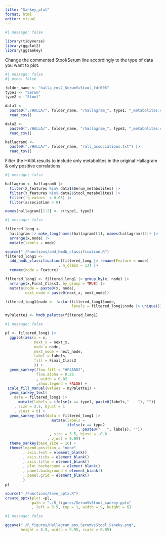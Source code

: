 ```yaml
---
title: "Sankey_plot"
format: html
editor: visual
---
```


```r
#| message: false

library(tidyverse)
library(ggplot2)
library(ggsankey)
```

Change the commented Stool/Serum line accordingly to the type of data you want to plot.

```r
#| message: false
#| echo: false

folder_name <- "halla_res2_SerumVsStool_fdr005"
type1 <- "Serum"
type2 <- "Stool"

data1 <- 
  paste0("./HALLA/", folder_name, "/hallagram_", type1, "_metabolites.csv") |> 
  read_csv()

data2 <- 
  paste0("./HALLA/", folder_name, "/hallagram_", type2, "_metabolites.csv") |> 
  read_csv()

hallagram0 <- 
  paste0("./HALLA/", folder_name, "/all_associations.txt") |> 
  read_tsv()
```

Filter the HAllA results to include only metabolites in the original Hallagram & only positive correlations:

```r
#| message: false

hallagram <- hallagram0 |> 
  filter(X_features %in% data1$Serum_metabolites) |> 
  filter(Y_features %in% data2$Stool_metabolites) |> 
  filter(`q-values` < 0.05) |> 
  filter(association > 0)

names(hallagram)[1:2] <- c(type1, type2)
```

```r
#| message: false

filtered_long <- 
  hallagram |> make_long(names(hallagram)[1], names(hallagram)[2]) |> 
  arrange(x,node) |>
  mutate(labels = node)

source("./Functions/add_hmdb_classification.R")
filtered_long1 <- 
  add_hmdb_classification(filtered_long |> rename(Feature = node)
                        , n_class = 13) |> 
  rename(node = Feature)

filtered_long1 <- filtered_long1 |> group_by(x, node) |> 
  arrange(x,Final_Class3, by_group = TRUE) |> 
  mutate(node = paste0(x, node),
         next_node = paste0(next_x, next_node))

filtered_long1$node <- factor(filtered_long1$node, 
                              levels = filtered_long1$node |> unique())

myPalette1 <- hmdb_palette(filtered_long1)
```

```r
#| message: false

pl <- filtered_long1 |> 
  ggplot(aes(x = x,
             next_x = next_x, 
             node = node, 
             next_node = next_node,
             label = labels, 
             fill = Final_Class3
             )) +
  geom_sankey(flow.fill = "#F4A582",
              flow.alpha = 0.25
              , width = 0.02
              ,show.legend = FALSE) +
 scale_fill_manual(values = myPalette1) +
  geom_sankey_text(
    data = filtered_long1 |> 
      mutate(labels = ifelse(x == type1, paste0(labels,"    "), ""))
    , size = 3.5, hjust = 1
    , vjust = 0) +
  geom_sankey_text(data = filtered_long1 |> 
                     mutate(labels = 
                            ifelse(x == type2 
                                 , paste0("   ", labels), ""))
                    , size = 3.5, hjust = -0.0
                   , vjust = 0.09) +
  theme_sankey(base_size = 16) + 
  theme(legend.position = "none"
        , axis.text = element_blank()
        , axis.ticks = element_blank()
        , axis.title = element_blank()
        , plot.background = element_blank()
        , panel.background = element_blank()
        , panel.grid = element_blank()
        )
pl
```

```r

source("./Functions/Save_pptx.R")
create_pptx(plot =pl, 
            path = "./R_figures/SerumVsStool_sankey.pptx"
            , left = 0.5, top = 1, width = 9, height = 6)
```

```r
#| message: false

ggsave("./R_figures/Hallagram_pos_SerumVsStool_Saneky.png",
       height = 8.5, width = 9.95, scale = 0.85)
```
